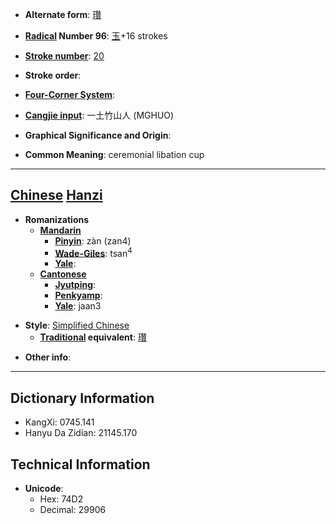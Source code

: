 * '''Alternate form''': [[瓚]]

* '''[[Wiktionary:Chinese radical index| Radical]] Number 96''': [[Wiktionary:Chinese radical index 玉|玉]]+16 strokes

* '''[[Wiktionary:Chinese total strokes index|Stroke number]]''': [[Wiktionary:Chinese total strokes index 20|20]]

* '''Stroke order''': 

* '''[[Wiktionary:Chinese four corner index|Four-Corner System]]''': 

* '''[[Wiktionary:Chinese Cangjie index|Cangjie input]]''': 一土竹山人 (MGHUO)

* '''Graphical Significance and Origin''': 

* '''Common Meaning''': ceremonial libation cup

----

== [[Chinese]] [[Hanzi]] ==

* '''Romanizations'''
** '''[[Mandarin]]'''
*** '''[[Pinyin]]''': zàn (zan4)
*** '''[[Wade-Giles]]''': tsan<sup>4</sup>
*** '''[[Yale]]''': 
** '''[[Cantonese]]'''
*** '''[[Jyutping]]''':
*** '''[[Penkyamp]]''': 
*** '''[[Yale]]''': jaan3

* '''Style''': [[Simplified Chinese]] 
** '''[[Traditional Chinese|Traditional]] equivalent''': [[瓚]]

* '''Other info''': 

----

== Dictionary Information ==

* KangXi: 0745.141
* Hanyu Da Zidian: 21145.170

== Technical Information ==

* '''Unicode''':
** Hex: 74D2
** Decimal: 29906